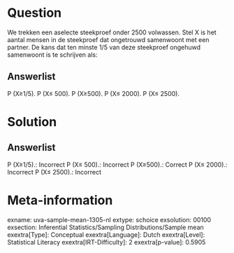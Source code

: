 Question
========

We trekken een aselecte steekproef onder 2500 volwassen. Stel X is het
aantal mensen in de steekproef dat ongetrouwd samenwoont met een
partner. De kans dat ten minste 1/5 van deze steekproef ongehuwd
samenwoont is te schrijven als:

Answerlist
----------

P (X≥1/5).
P (X≤ 500).
P (X≥500).
P (X≤ 2000).
P (X≤ 2500).

Solution
========

Answerlist
----------

P (X≥1/5).: Incorrect
P (X≤ 500).: Incorrect
P (X≥500).: Correct
P (X≤ 2000).: Incorrect
P (X≤ 2500).: Incorrect

Meta-information
================
exname: uva-sample-mean-1305-nl
extype: schoice
exsolution: 00100
exsection: Inferential Statistics/Sampling Distributions/Sample mean
exextra[Type]: Conceptual
exextra[Language]: Dutch
exextra[Level]: Statistical Literacy
exextra[IRT-Difficulty]: 2
exextra[p-value]: 0.5905
